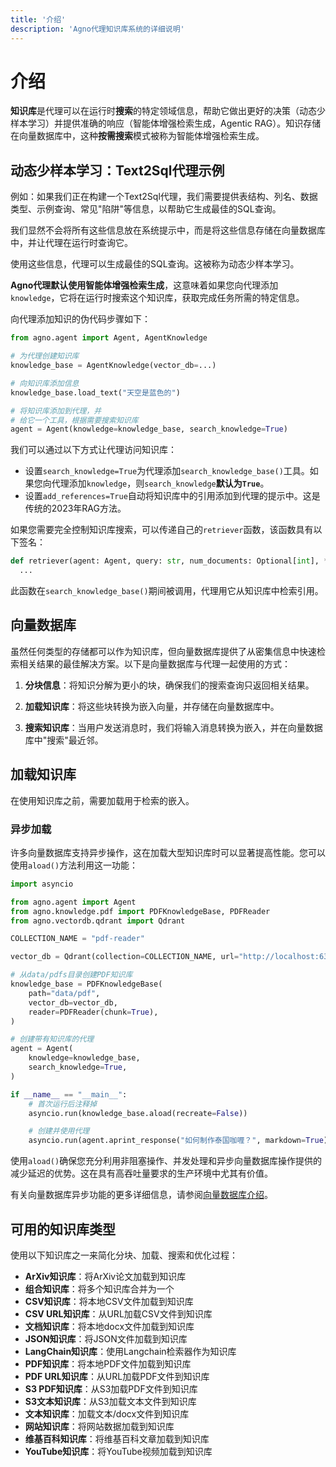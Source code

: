 ```yaml
---
title: '介绍'
description: 'Agno代理知识库系统的详细说明'
---
```


# 介绍

**知识库**是代理可以在运行时**搜索**的特定领域信息，帮助它做出更好的决策（动态少样本学习）并提供准确的响应（智能体增强检索生成，Agentic RAG）。知识存储在向量数据库中，这种**按需搜索**模式被称为智能体增强检索生成。

## 动态少样本学习：Text2Sql代理示例

例如：如果我们正在构建一个Text2Sql代理，我们需要提供表结构、列名、数据类型、示例查询、常见"陷阱"等信息，以帮助它生成最佳的SQL查询。

我们显然不会将所有这些信息放在系统提示中，而是将这些信息存储在向量数据库中，并让代理在运行时查询它。

使用这些信息，代理可以生成最佳的SQL查询。这被称为动态少样本学习。

**Agno代理默认使用智能体增强检索生成**，这意味着如果您向代理添加`knowledge`，它将在运行时搜索这个知识库，获取完成任务所需的特定信息。

向代理添加知识的伪代码步骤如下：

```python
from agno.agent import Agent, AgentKnowledge

# 为代理创建知识库
knowledge_base = AgentKnowledge(vector_db=...)

# 向知识库添加信息
knowledge_base.load_text("天空是蓝色的")

# 将知识库添加到代理，并
# 给它一个工具，根据需要搜索知识库
agent = Agent(knowledge=knowledge_base, search_knowledge=True)
```

我们可以通过以下方式让代理访问知识库：

* 设置`search_knowledge=True`为代理添加`search_knowledge_base()`工具。如果您向代理添加`knowledge`，则`search_knowledge`**默认为`True`**。
* 设置`add_references=True`自动将知识库中的引用添加到代理的提示中。这是传统的2023年RAG方法。

如果您需要完全控制知识库搜索，可以传递自己的`retriever`函数，该函数具有以下签名：

```python
def retriever(agent: Agent, query: str, num_documents: Optional[int], **kwargs) -> Optional[list[dict]]:
  ...
```

此函数在`search_knowledge_base()`期间被调用，代理用它从知识库中检索引用。

## 向量数据库

虽然任何类型的存储都可以作为知识库，但向量数据库提供了从密集信息中快速检索相关结果的最佳解决方案。以下是向量数据库与代理一起使用的方式：

1. **分块信息**：将知识分解为更小的块，确保我们的搜索查询只返回相关结果。

2. **加载知识库**：将这些块转换为嵌入向量，并存储在向量数据库中。

3. **搜索知识库**：当用户发送消息时，我们将输入消息转换为嵌入，并在向量数据库中"搜索"最近邻。

## 加载知识库

在使用知识库之前，需要加载用于检索的嵌入。

### 异步加载

许多向量数据库支持异步操作，这在加载大型知识库时可以显著提高性能。您可以使用`aload()`方法利用这一功能：

```python
import asyncio

from agno.agent import Agent
from agno.knowledge.pdf import PDFKnowledgeBase, PDFReader
from agno.vectordb.qdrant import Qdrant

COLLECTION_NAME = "pdf-reader"

vector_db = Qdrant(collection=COLLECTION_NAME, url="http://localhost:6333")

# 从data/pdfs目录创建PDF知识库
knowledge_base = PDFKnowledgeBase(
    path="data/pdf",
    vector_db=vector_db,
    reader=PDFReader(chunk=True),
)

# 创建带有知识库的代理
agent = Agent(
    knowledge=knowledge_base,
    search_knowledge=True,
)

if __name__ == "__main__":
    # 首次运行后注释掉
    asyncio.run(knowledge_base.aload(recreate=False))

    # 创建并使用代理
    asyncio.run(agent.aprint_response("如何制作泰国咖喱？", markdown=True))
```

使用`aload()`确保您充分利用非阻塞操作、并发处理和异步向量数据库操作提供的减少延迟的优势。这在具有高吞吐量要求的生产环境中尤其有价值。

有关向量数据库异步功能的更多详细信息，请参阅[向量数据库介绍](/vectordb/introduction)。

## 可用的知识库类型

使用以下知识库之一来简化分块、加载、搜索和优化过程：

* **ArXiv知识库**：将ArXiv论文加载到知识库
* **组合知识库**：将多个知识库合并为一个
* **CSV知识库**：将本地CSV文件加载到知识库
* **CSV URL知识库**：从URL加载CSV文件到知识库
* **文档知识库**：将本地docx文件加载到知识库
* **JSON知识库**：将JSON文件加载到知识库
* **LangChain知识库**：使用Langchain检索器作为知识库
* **PDF知识库**：将本地PDF文件加载到知识库
* **PDF URL知识库**：从URL加载PDF文件到知识库
* **S3 PDF知识库**：从S3加载PDF文件到知识库
* **S3文本知识库**：从S3加载文本文件到知识库
* **文本知识库**：加载文本/docx文件到知识库
* **网站知识库**：将网站数据加载到知识库
* **维基百科知识库**：将维基百科文章加载到知识库
* **YouTube知识库**：将YouTube视频加载到知识库
